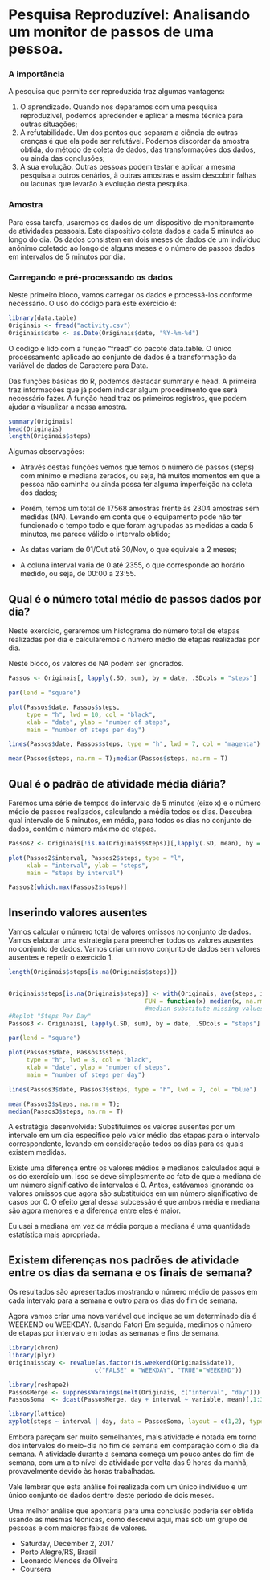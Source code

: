 # Pesquisa Reproduzível: Analisando um monitor de passos de uma pessoa. 

### A importância

A pesquisa que permite ser reproduzida traz algumas vantagens:

1. O aprendizado. Quando nos deparamos com uma pesquisa reproduzível, podemos apredender e aplicar a mesma técnica para outras situações;
2. A refutabilidade. Um dos pontos que separam a ciência de outras crenças é que ela pode ser refutável. Podemos discordar da amostra obtida, do método de coleta de dados, das transformações dos dados, ou ainda das conclusões; 
2. A sua evolução. Outras pessoas podem testar e aplicar a mesma pesquisa a outros cenários, à outras amostras e assim descobrir falhas ou lacunas que levarão à evolução desta pesquisa.


### Amostra 

Para essa tarefa, usaremos os dados de um dispositivo de monitoramento de atividades pessoais. Este dispositivo coleta dados a cada 5 minutos ao longo do dia. Os dados consistem em dois meses de dados de um indivíduo anônimo coletado ao longo de alguns meses e o número de passos dados em intervalos de 5 minutos por dia.

### Carregando e pré-processando os dados

Neste primeiro bloco, vamos carregar os dados e processá-los conforme necessário. O uso do código para este exercício é:


```{r read.data}
library(data.table)
Originais <- fread("activity.csv")
Originais$date <- as.Date(Originais$date, "%Y-%m-%d")
```


O código é lido com a função "fread" do pacote data.table. O único processamento aplicado ao conjunto de dados é a transformação da variável de dados de Caractere para Data.


Das funções básicas do R, podemos destacar summary e head. A primeira traz informações que já podem indicar algum procedimento que será necessário fazer. A função head traz os primeiros registros, que podem ajudar a visualizar a nossa amostra. 

```{r}
summary(Originais)
head(Originais)
length(Originais$steps)

```
Algumas observações: 

- Através destas funções vemos que temos o número de passos (steps) com mínimo e mediana zerados, ou seja, há muitos momentos em que a pessoa não caminha ou ainda possa ter alguma imperfeição na coleta dos dados;

- Porém, temos um total de 17568 amostras frente às 2304 amostras sem medidas (NA). Levando em conta que o equipamento pode não ter funcionado o tempo todo e que foram agrupadas as medidas a cada 5 minutos, me parece válido o intervalo obtido;

- As datas variam de 01/Out até 30/Nov, o que equivale a 2 meses;

- A coluna interval varia de 0 até 2355, o que corresponde ao horário medido, ou seja, de 00:00 a 23:55. 


## Qual é o número total médio de passos dados por dia?

Neste exercício, geraremos um histograma do número total de etapas realizadas por dia e calcularemos o número médio de etapas realizadas por dia. 

Neste bloco, os valores de NA podem ser ignorados.


```{r Fig1, fig.width=7, fig.height=6}
Passos <- Originais[, lapply(.SD, sum), by = date, .SDcols = "steps"]

par(lend = "square")

plot(Passos$date, Passos$steps, 
     type = "h", lwd = 10, col = "black", 
     xlab = "date", ylab = "number of steps",
     main = "number of steps per day")

lines(Passos$date, Passos$steps, type = "h", lwd = 7, col = "magenta")

mean(Passos$steps, na.rm = T);median(Passos$steps, na.rm = T)
```

## Qual é o padrão de atividade média diária?

Faremos uma série de tempos do intervalo de 5 minutos (eixo x) e o número médio de passos realizados, calculando a média todos os dias. Descubra qual intervalo de 5 minutos, em média, para todos os dias no conjunto de dados, contém o número máximo de etapas.

```{r Fig2}
Passos2 <- Originais[!is.na(Originais$steps)][,lapply(.SD, mean), by = interval, .SDcols = "steps"]

plot(Passos2$interval, Passos2$steps, type = "l", 
     xlab = "interval", ylab = "steps", 
     main = "steps by interval")

Passos2[which.max(Passos2$steps)]
```

## Inserindo valores ausentes

Vamos calcular o número total de valores omissos no conjunto de dados. Vamos elaborar uma estratégia para preencher todos os valores ausentes no conjunto de dados. Vamos criar um novo conjunto de dados sem valores ausentes e repetir o exercício 1.


```{r Fig3}
length(Originais$steps[is.na(Originais$steps)])


Originais$steps[is.na(Originais$steps)] <- with(Originais, ave(steps, interval, 
                                      FUN = function(x) median(x, na.rm = T)))[is.na(Originais$steps)] 
                                      #median substitute missing values 
#Replot "Steps Per Day"
Passos3 <- Originais[, lapply(.SD, sum), by = date, .SDcols = "steps"]

par(lend = "square")

plot(Passos3$date, Passos3$steps, 
     type = "h", lwd = 8, col = "black", 
     xlab = "date", ylab = "number of steps",
     main = "number of steps per day")

lines(Passos3$date, Passos3$steps, type = "h", lwd = 7, col = "blue")

mean(Passos3$steps, na.rm = T);
median(Passos3$steps, na.rm = T)
```


A estratégia desenvolvida: Substituímos os valores ausentes por um intervalo em um dia específico pelo valor médio das etapas para o intervalo correspondente, levando em consideração todos os dias para os quais existem medidas.

Existe uma diferença entre os valores médios e medianos calculados aqui e os do exercício um. Isso se deve simplesmente ao fato de que a mediana de um número significativo de intervalos é 0. Antes, estávamos ignorando os valores omissos que agora são substituídos em um número significativo de casos por 0. O efeito geral dessa subcessão é que ambos média e mediana são agora menores e a diferença entre eles é maior.

Eu usei a mediana em vez da média porque a mediana é uma quantidade estatística mais apropriada.

## Existem diferenças nos padrões de atividade entre os dias da semana e os finais de semana?

Os resultados são apresentados mostrando o número médio de passos em cada intervalo para a semana e outro para os dias do fim de semana.

Agora vamos criar uma nova variável que indique se um determinado dia é WEEKEND ou WEEKDAY. (Usando Fator) Em seguida, medimos o número de etapas por intervalo em todas as semanas e fins de semana.

```{r Fig4}
library(chron)
library(plyr)
Originais$day <- revalue(as.factor(is.weekend(Originais$date)), 
                        c("FALSE" = "WEEKDAY", "TRUE"="WEEKEND"))

library(reshape2) 
PassosMerge <- suppressWarnings(melt(Originais, c("interval", "day"))) 
PassosSoma  <- dcast(PassosMerge, day + interval ~ variable, mean)[,1:3] 

library(lattice)
xyplot(steps ~ interval | day, data = PassosSoma, layout = c(1,2), type = "l")

```


Embora pareçam ser muito semelhantes, mais atividade é notada em torno dos intervalos do meio-dia no fim de semana em comparação com o dia da semana. A atividade durante a semana começa um pouco antes do fim de semana, com um alto nível de atividade por volta das 9 horas da manhã, provavelmente devido às horas trabalhadas.

Vale lembrar que esta análise foi realizada com um único indivíduo e um único conjunto de dados dentro deste período de dois meses.

Uma melhor análise que apontaria para uma conclusão poderia ser obtida usando as mesmas técnicas, como descrevi aqui, mas sob um grupo de pessoas e com maiores faixas de valores.

- Saturday, December 2, 2017
- Porto Alegre/RS, Brasil
- Leonardo Mendes de Oliveira
- Coursera 
